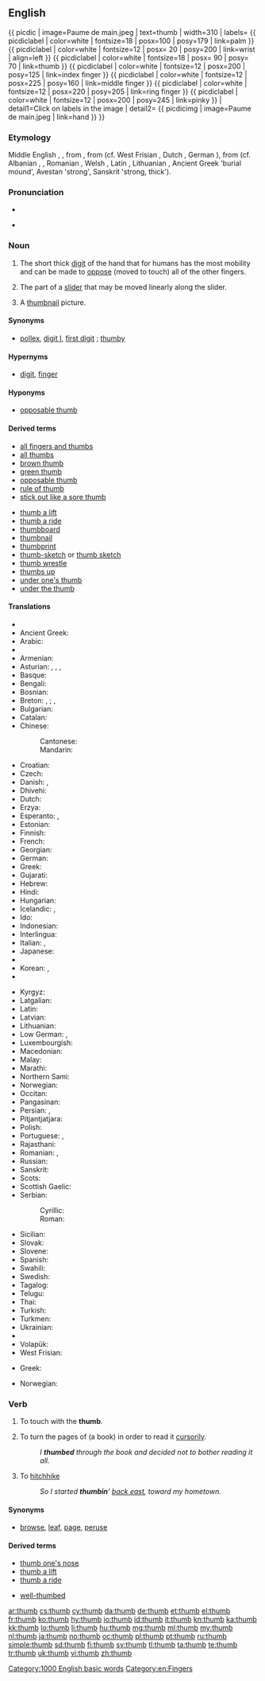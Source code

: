 ==English==
{{wikipedia}}
{{ picdic
| image=Paume de main.jpeg
| text=<nowiki>thumb</nowiki>
| width=310
| labels=
{{ picdiclabel | color=white | fontsize=18 | posx=100 | posy=179 | link=palm }}
{{ picdiclabel | color=white | fontsize=12 | posx= 20 | posy=200 | link=wrist | align=left }}
{{ picdiclabel | color=white | fontsize=18 | posx= 90 | posy= 70 | link=thumb }}
{{ picdiclabel | color=white | fontsize=12 | posx=200 | posy=125 | link=index finger }}
{{ picdiclabel | color=white | fontsize=12 | posx=225 | posy=160 | link=middle finger }}
{{ picdiclabel | color=white | fontsize=12 | posx=220 | posy=205 | link=ring finger }}
{{ picdiclabel | color=white | fontsize=12 | posx=200 | posy=245 | link=pinky }}
| detail1=Click on labels in the image
| detail2=
{{ picdicimg | image=Paume de main.jpeg | link=hand }}
}}

===Etymology===
Middle English {{term|thoume|lang=enm}}, {{term|thoumbe|lang=enm}}, from {{etyl|ang|en}} {{term|þuma|þūma|lang=ang}}, from {{proto|Germanic|þūmô}} (cf. West Frisian {{term|tomme|lang=fy}}, Dutch {{term|duim|lang=nl}}, German {{term|Daumen|lang=de}}), from {{proto|Indo-European|tūm-|to grow}} (cf. Albanian {{term|thumb,thimth||sting, thorn, protuberance|lang=sq}}, {{term|thembër||heel|lang=sq}}, Romanian {{term|tumburush||protuberance|lang=ro}}, Welsh {{term|tyfu||to grow|lang=cy}}, Latin {{term|tumere|tumēre|to swell|lang=la}}, Lithuanian {{term|tumėti||to thicken, clot|lang=lt}}, Ancient Greek {{term||týmbos}} 'burial mound', Avestan {{term||tūma}} 'strong', Sanskrit {{term||túmras}} 'strong, thick').

===Pronunciation===
* {{IPA|/θʌm/}}
* {{audio|en-us-thumb.ogg|Audio (US)}}
*: {{rhymes|ʌm}}

===Noun===
{{en-noun}}

# The short thick [[digit]] of the hand that for humans has the most mobility and can be made to [[oppose]] (moved to touch) all of the other fingers.
# {{computing}} The part of a [[slider]] that may be moved linearly along the slider.
# {{colloquial}} A [[thumbnail]] picture.

====Synonyms====
* {{sense|digit}} [[pollex]], [[digit I]], [[first digit]] {{anatomy}} ; [[thumby]] {{qualifier|colloquial}}

====Hypernyms====
* {{sense|digit}} [[digit]], [[finger]]

====Hyponyms====
* {{sense|digit}} [[opposable thumb]]

====Derived terms====
{{rel-top|terms derived from the noun}}
* [[all fingers and thumbs]]
* [[all thumbs]]
* [[brown thumb]]
* [[green thumb]]
* [[opposable thumb]]
* [[rule of thumb]]
* [[stick out like a sore thumb]]
{{rel-mid}}
* [[thumb a lift]]
* [[thumb a ride]]
* [[thumbboard]]
* [[thumbnail]]
* [[thumbprint]]
* [[thumb-sketch]] or [[thumb sketch]]
* [[thumb wrestle]]
* [[thumbs up]]
* [[under one's thumb]]
* [[under the thumb]]
{{rel-bottom}}

====Translations====
{{trans-top|digit}}
* {{trreq|af}}
* Ancient Greek: {{tø|grc|ἀντίχειρ|m|xs=Ancient Greek}}
* Arabic: {{t|ar|إبهام}}
* {{trreq|an}}
* Armenian: {{t-|hy|բութ մատ|tr=but' mat}}
* Asturian: {{t-|ast|pulgar|xs=Asturian}}, {{t|ast|dedón|xs=Asturian}}, {{t-|ast|deda|xs=Asturian}}, {{t|ast|matapioyos|xs=Asturian}}
* Basque: {{t-|eu|hazlodi|xs=Basque}}
* Bengali: {{t-|bn|অঙ্গুষ্ঠ|tr=aṅguṣṭh|sc=Beng|xs=Bengali}}
* Bosnian: {{t-|bs|palac|m}}
* Breton: {{t+|br|biz-meud|m|xs=Breton}}, {{t|br|bizied-meud|m|p|xs=Breton}}; {{t+|br|meud|m|xs=Breton}}, {{t|br|meudoù|m|p|xs=Breton}}
* Bulgarian: {{t+|bg|палец|m}}
* Catalan: {{t+|ca|polze|m}}
* Chinese:
*: Cantonese: {{tø|yue|大拇指|tr=daai6 mou5 ji2|sc=Hani|xs=Cantonese}}
*: Mandarin: {{t-|cmn|大拇指|tr=dà mǔ zhǐ|sc=Hani}}
* Croatian: {{t+|hr|palac|m}}
* Czech: {{t+|cs|palec|m}}
* Danish: {{t-|da|tommelfinger}}, {{t|da|tommeltot}}
* Dhivehi: {{t|dv|ބޮޑުވައި އިގިލި|xs=Dhivehi}}
* Dutch: {{t+|nl|duim|m}}
* Erzya: {{tø|myv|пелька|tr=pelka|sc=Cyrl|xs=Erzya}}
* Esperanto: {{t-|eo|polekso|xs=Esperanto}}, {{t-|eo|dikfingro|xs=Esperanto}}
* Estonian: {{t|et|pöial}}
* Finnish: {{t+|fi|peukalo}}
* French: {{t+|fr|pouce|m}}
* Georgian: {{t|ka|ცერი|sc=Geor|xs=Georgian|tr=c'eri}}
* German: {{t+|de|Daumen|m}}
* Greek: {{t+|el|αντίχειρας|m|tr=antícheiras}}
* Gujarati: {{t|gu|અંગૂઠો|tr=ãṅgūṭho|sc=Gujr}}
* Hebrew: {{t+|he|אגודל}}
* Hindi: {{t-|hi|अंगूठा|tr=aṅgūṭhā|xs=Hindi}}
* Hungarian: {{t+|hu|hüvelykujj}}
* Icelandic: {{t+|is|þumall|m}}, {{t+|is|þumalfingur|m}}
* Ido: {{t|io|polexo|xs=Ido}}
* Indonesian: {{t+|id|ibu jari|xs=Indonesian}}
* Interlingua: {{t-|ia|pollice|xs=Interlingua}}
* Italian: {{t+|it|pollice|m}}, {{t-|it|dito grosso|m}}
* Japanese: {{t+|ja|親指|tr=[[おやゆび]], oyayubi}}
* {{trreq|jv}}
* Korean: {{t+|ko|엄지|tr=eomji|sc=Hang}}, {{t+|ko|엄지손가락|tr=eomjisongarak|sc=Hang}}
* {{trreq|ku}}
{{trans-mid}}
* Kyrgyz: {{t|ky|баш бармак|sc=Cyrl|xs=Kyrgyz}}
* Latgalian: {{tø|ltg|eikss|m}}
* Latin: {{t-|la|pollex|m}}
* Latvian: {{t|lv|īkšķis|xs=Latvian}}
* Lithuanian: {{t|lt|nykštys|m}}
* Low German: {{t|nds|Dumen|m}}, {{t|nds|Duum|m}}
* Luxembourgish: {{t|lb|Daum|m}}
* Macedonian: {{t-|mk|палец|m|tr=pálec}}
* Malay: {{t-|ms|ibu jari|xs=Malay}}
* Marathi: {{t|mr|अंगठा|tr=ãṅgaṭhā|sc=Deva|xs=Marathi}}
* Northern Sami: {{tø|se|bealgi|xs=Northern Sami}}
* Norwegian: {{t+|no|tommel|m}}
* Occitan: {{t-|oc|poce|m}}
* Pangasinan: {{tø|pag|tangan|xs=Pangasinan}}
* Persian: {{t|fa|ابهام|xs=Persian}}, {{t|fa|شست|xs=Persian}}
* Pitjantjatjara: {{tø|pjt|maṟa mama|xs=Pitjantjatjara}}
* Polish: {{t+|pl|kciuk|m}}
* Portuguese: {{t+|pt|dedo polegar|m}}, {{t+|pt|polegar|m}}
* Rajasthani: {{tø|raj|अंगुठौ|tr=ãṅguṭhau}}
* Romanian: {{t-|ro|deget mare|n}}, {{t|ro|policar}}
* Russian: {{t+|ru|большой палец|m|tr=bol’šój pálec}}
* Sanskrit: {{t|sa|अङ्गुष्ठ|tr=aṅguṣṭha|sc=Deva}}
* Scots: {{tø|sco|thoum|xs=Scots}}
* Scottish Gaelic: {{t-|gd|òrdag|f|xs=Scottish Gaelic}}
* Serbian:
*: Cyrillic: {{t-|sr|палац|m|sc=Cyrl}}
*: Roman: {{t-|sr|palac|m}}
* Sicilian: {{t|scn|puseri|xs=Sicilian}}
* Slovak: {{t-|sk|palec|m}}
* Slovene: {{t+|sl|palec|m}}
* Spanish: {{t+|es|pulgar|m}}
* Swahili: {{t|sw|kidole gumba|xs=Swahili}}
* Swedish: {{t+|sv|tumme|c}}
* Tagalog: {{qualifier| literally}} {{t|tl|hinlalaki|n}}
* Telugu: {{t|te|బొటనవేలు|tr=boTanavElu}}
* Thai: {{t|th|หัวแม่มือ|tr=hŭa mâe meu}}
* Turkish: {{t+|tr|başparmak|m}}
* Turkmen: {{t|tk|başam barmak}}
* Ukrainian: {{t|uk|полекс|m|xs=Ukrainian}}
* {{trreq|vi}}
* Volapük: {{t+|vo|döm|xs=Volapük}}
* West Frisian: {{t-|fy|tomme|xs=West Frisian}}
{{trans-bottom}}

{{trans-top|part of a slider}}
* Greek: {{t|el|εγκοπή ευρετηρίασης|f}}
{{trans-mid}}
* Norwegian: {{t|no|tommeskrue|m}}
{{trans-bottom}}

===Verb===
{{en-verb}}

# {{transitive}} To touch with the '''thumb'''.
# {{transitive|with '''through'''}} To turn the pages of (a book) in order to read it [[cursorily]].
#: ''I '''thumbed''' through the book and decided not to bother reading it all.''
# {{travel}} To [[hitchhike]]
#: ''So I started '''thumbin'''' [[back east]], toward my hometown.''

====Synonyms====
* {{sense|to turn pages}} [[browse]], [[leaf]], [[page]], [[peruse]]

====Derived terms====
{{rel-top|terms derived from the verb}}
* [[thumb one's nose]]
* [[thumb a lift]]
* [[thumb a ride]]
{{rel-mid}}
* [[well-thumbed]]
{{rel-bottom}}

[[Category:1000 English basic words]]
[[Category:en:Fingers]]

[[ar:thumb]]
[[cs:thumb]]
[[cy:thumb]]
[[da:thumb]]
[[de:thumb]]
[[et:thumb]]
[[el:thumb]]
[[fr:thumb]]
[[ko:thumb]]
[[hy:thumb]]
[[io:thumb]]
[[id:thumb]]
[[it:thumb]]
[[kn:thumb]]
[[ka:thumb]]
[[kk:thumb]]
[[lo:thumb]]
[[li:thumb]]
[[hu:thumb]]
[[mg:thumb]]
[[ml:thumb]]
[[my:thumb]]
[[nl:thumb]]
[[ja:thumb]]
[[no:thumb]]
[[oc:thumb]]
[[pl:thumb]]
[[pt:thumb]]
[[ru:thumb]]
[[simple:thumb]]
[[sd:thumb]]
[[fi:thumb]]
[[sv:thumb]]
[[tl:thumb]]
[[ta:thumb]]
[[te:thumb]]
[[tr:thumb]]
[[uk:thumb]]
[[vi:thumb]]
[[zh:thumb]]